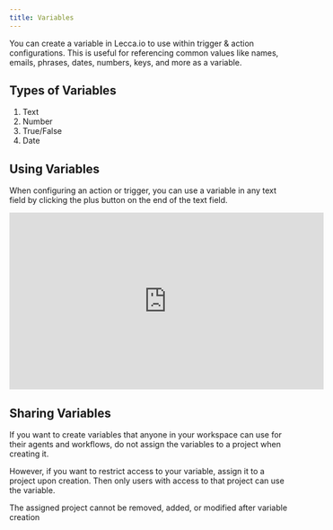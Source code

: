 ```yaml
---
title: Variables
---
```


You can create a variable in Lecca.io to use within trigger & action configurations. This is useful for referencing common values like names, emails, phrases, dates, numbers, keys, and more as a variable.

## Types of Variables

1. Text
2. Number
3. True/False
4. Date

## Using Variables

When configuring an action or trigger, you can use a variable in any text field by clicking the plus button on the end of the text field.

<div
  style={{
    position: "relative",
    paddingBottom: "56.25%",
    height: 0,
    overflow: "hidden",
    marginTop: "20px",
  }}
>
  <iframe
    width="560"
    height="315"
    style={{
      position: "absolute",
      top: 0,
      left: 0,
      width: "100%",
      height: "100%",
    }}
    src="https://www.youtube.com/embed/TJEL2m7u07s?si=VG4_4tyZ0ng9bIWd"
    title="YouTube video player"
    frameBorder="0"
    allow="accelerometer; autoplay; clipboard-write; encrypted-media; gyroscope; picture-in-picture; web-share"
    referrerPolicy="strict-origin-when-cross-origin"
    allowFullScreen
  ></iframe>
</div>

## Sharing Variables

If you want to create variables that anyone in your workspace can use for their agents and workflows, do not assign the variables to a project when creating it.

However, if you want to restrict access to your variable, assign it to a project upon creation. Then only users with access to that project can use the variable.

<Callout type="warn">
  The assigned project cannot be removed, added, or modified after variable
  creation
</Callout>

